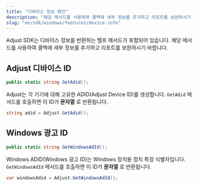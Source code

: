 ```yaml
---
title: "디바이스 정보 확인"
description: "해당 메서드를 사용하여 콜백에 세부 정보를 추가하고 리포트를 보완하시기 바랍니다."
slug: "en/sdk/windows/features/device-info"
---
```

Adjust SDK는 디바이스 정보를 반환하는 헬프 메서드가 포함되어 있습니다. 해당 메서드를 사용하여 콜백에 세부 정보를 추가하고 리포트를 보완하시기 바랍니다.

Adjust 디바이스 ID
--------------

```cs
public static string GetAdid();
```

Adjust는 각 기기에 대해 고유한 ADID\(Adjust Device ID\)를 생성합니다. `GetAdid` 메서드를 호출하면 이 ID가 **문자열** 로 반환됩니다.

```cs
string adid = Adjust.GetAdid();
```

Windows 광고 ID
-------------

```cs
public static string GetWindowsAdId();
```

Windows ADID\(Windows 광고 ID\)는 Windows 장치용 장치 특정 식별자입니다. `GetWindowsAdId` 메서드를 호출하면 이 ID가 **문자열** 로 반환됩니다.

```cs
var windowsAdid = Adjust.GetWindowsAdId();
```

